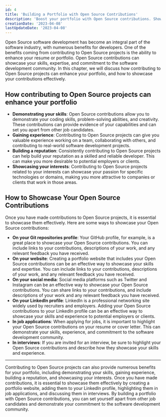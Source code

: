 ```yaml
---
id: 4
title: 'Building a Portfolio with Open Source Contributions'
description: 'Boost your portfolio with Open Source contributions. Showcase your skills, expertise and commitment. Learn how to highlight contributions effectively here.'
creationDate: '2023-04-08'
lastUpdateDate: '2023-04-08'
---
```

<p class="lead">Open Source software development has become an integral part of the software industry, with numerous benefits for developers. One of the benefits coming from contributing to Open Source projects is the ability to enhance your resume or portfolio. Open Source contributions can showcase your skills, expertise, and commitment to the software development community. In this chapter, we will discuss how contributing to Open Source projects can enhance your portfolio, and how to showcase your contributions effectively.</p>

## How contributing to Open Source projects can enhance your portfolio
          
- <strong>Demonstrating your skills</strong>: Open Source contributions allow you to demonstrate your coding skills, problem-solving abilities, and creativity. These contributions can provide evidence of your capabilities and can set you apart from other job candidates.
- <strong>Gaining experience</strong>: Contributing to Open Source projects can give you valuable experience working on a team, collaborating with others, and contributing to real-world software development projects.
- <strong>Building a reputation</strong>: Consistently contributing to Open Source projects can help build your reputation as a skilled and reliable developer. This can make you more desirable to potential employers or clients.
- <strong>Showcasing your interests</strong>: Contributing to Open Source projects related to your interests can showcase your passion for specific technologies or domains, making you more attractive to companies or clients that work in those areas.

## How to Showcase Your Open Source Contributions
          
Once you have made contributions to Open Source projects, it is essential to showcase them effectively. Here are some ways to showcase your Open Source contributions:

- <strong>On your Git repositories profile</strong>: Your GitHub profile, for example, is a great place to showcase your Open Source contributions. You can include links to your contributions, descriptions of your work, and any relevant feedback you have received.
- <strong>On your website</strong>: Creating a portfolio website that includes your Open Source contributions can be an effective way to showcase your skills and expertise. You can include links to your contributions, descriptions of your work, and any relevant feedback you have received.
- <strong>On your social media</strong>: Social media platforms such as Twitter and Instagram can be an effective way to showcase your Open Source contributions. You can share links to your contributions, and include descriptions of your work and any relevant feedback you have received.
- <strong>On your LinkedIn profile</strong>: LinkedIn is a professional networking site widely used by recruiters and employers. Adding your Open Source contributions to your LinkedIn profile can be an effective way to showcase your skills and experience to potential employers or clients.
- <strong>In job applications</strong>: When applying for jobs, it is important to highlight your Open Source contributions on your resume or cover letter. This can demonstrate your skills, experience, and commitment to the software development community.
- <strong>In interviews</strong>: If you are invited for an interview, be sure to highlight your Open Source contributions and describe how they showcase your skills and experience.

<hr/>

<p class="lead">Contributing to Open Source projects can also provide numerous benefits for your portfolio, including demonstrating your skills, gaining experience, building a reputation, and showcasing your interests. Once you have made contributions, it is essential to showcase them effectively by creating a portfolio website, adding them to your LinkedIn profile, highlighting them in job applications, and discussing them in interviews. By building a portfolio with Open Source contributions, you can set yourself apart from other job candidates and demonstrate your commitment to the software development community.</p>
